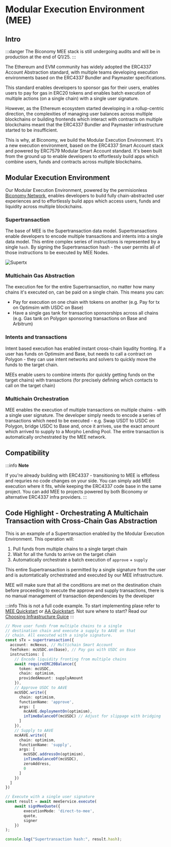 

# Modular Execution Environment (MEE)



## Intro 
:::danger
The Biconomy MEE stack is still undergoing audits and will be in production at the end of Q1/25. 
:::

The Ethereum and EVM community has widely adopted the ERC4337 Account Abstraction standard, with multiple teams 
developing execution environments based on the ERC4337 Bundler and Paymaster specifications. 

This standard enables developers to sponsor gas for their users, enables users to pay for gas in ERC20 tokens and 
enables batch execution of multiple actions (on a single chain) with a single user signature. 

However, as the Ethereum
ecosystem started developing in a rollup-centric direction, the complexities of managing user balances across multiple
blockchains or building frontends which interact with contracts on multiple blockchains meant that the ERC4337 Bundler
and Paymaster infrastructure started to be insufficient. 

This is why, at Biconomy, we build the Modular Execution Environment. It's a new execution environment, based on the 
ERC4337 Smart Account stack and powered by ERC7579 Modular Smart Account standard. It's been built from the ground up
to enable developers to effortlessly build apps which combine users, funds and contracts across multiple blockchains.


## Modular Execution Environment

Our Modular Execution Environment, powered by the permisionless [Biconomy Network](https://asd.com), enables developers 
to build fully chain-abstracted user experiences and to effortlessly build apps which access users, funds and liquidity 
across multiple blockchains.

### Supertransaction

The base of MEE is the Supertransaction data model. Supertransactions enable developers to encode multiple transactions and
intents into a single data model. This entire complex series of instructions is represented by a single `hash`. By signing
the Supertransaction hash - the user permits all of those instructions to be executed by MEE Nodes. 

![Supertx](https://d3e0luujhwn38u.cloudfront.net/resized/1gCQ1yzpbiG5ncnAOaw-lAm8ZuFQN1jwvSWfn5lka1Q/s:3200/plain/s3://typefully-user-uploads/img/original/186833/ab861f2c-6080-4fca-862c-26d256b75099.png)

### Multichain Gas Abstraction
The execution fee for the entire Supertransaction, no matter how many chains it's executed on, can be paid on a single 
chain. This means you can:

- Pay for execution on one chain with tokens on another (e.g. Pay for tx on Optimsim with USDC on Base)
- Have a single gas tank for transaction sponsorships across all chains (e.g. Gas tank on Polygon sponsoring transactions on Base and Arbitrum)

### Intents and transactions
Intent based execution has enabled instant cross-chain liqudity fronting. If a user has funds on Optimsim and Base, but needs
to call a contract on Polygon - they can use intent networks and solvers to quickly move the funds to the target chain. 

MEEs enable users to combine intents (for quickly getting funds on the target chains) with transactions (for precisely
defining which contacts to call on the target chain)

### Multichain Orchestration
MEE enables the execution of multiple transactions on multiple chains - with a single user signature. The developer simply
needs to encode a series of transactions which need to be executed - e.g. Swap USDT to USDC on Polygon, bridge USDC to Base
and, once it arrives, use the exact amount which arrived to supply to a Morpho Lending Pool. The entire transaction is 
automatically orchestrated by the MEE network.

## Compatibility 

:::info
**Note**

If you're already building with ERC4337 - transitioning to
MEE is effotless and requries no code changes on your side. You can simply add MEE execution where it fits, while keeping
the ERC4337 code base in the same project. You can add MEE to projects powered by both Biconomy or alternative ERC4337 infra
providers. 
:::

## Code Highlight - Orchestrating A Multichain Transaction with Cross-Chain Gas Abstraction

This is an example of a Supertransaction enabled by the Modular Execution Environment. This operation will:

1. Pull funds from multiple chains to a single target chain
2. Wait for all the funds to arrive on the target chain
3. Automatically orchestrate a batch execution of `approve` + `supply`

This entire Supertransaction is permitted by a single signature from the user and is automtatically
orchestrated and executed by our MEE infrastructure.


MEE will make sure that all the conditions are met on the destination chain before proceeding to execute the 
approve and supply transactions, there is no manual management of transaction dependencies by the developer

:::info
This is not a full code example. To start implementing plase refer to [MEE Quickstart](./mee/mee) or 
[AA Quickstart](./legacy/quickstart). Not sure where to start? Read our [Choosing Infrastructure Guice](./mee/mee)
:::
```typescript
// Move user funds from multiple chains to a single
// destination chain and execute a supply to AAVE on that
// chain. All executed with a single signature.
const sTx = supertransaction({
  account: mcNexus, // Multichain Smart Account
  feeToken: mcUSDC.on(base), // Pay gas with USDC on Base
  instructions: [
    // Encode liquidity fronting from multiple chains
    await requireERC20Balance({ 
      token: mcUSDC,
      chain: optimism,
      providedAmount: supplyAmount
    }),
    // Approve USDC to AAVE
    mcUSDC.write({
      chain: optimism,
      functionName: 'approve',
      args: [
        mcAAVE.deploymentOn(optimism),
        inTimeBalanceOf(mcUSDC) // Adjust for slippage with bridging
      ]
    }),
    // Supply to AAVE
    mcAAVE.write({
      chain: optimism,
      functionName: 'supply',
      args: [
        mcUSDC.addressOn(optimism),
        inTimeBalanceOf(mcUSDC),
        zeroAddress,
        0
      ]
    })
  ]
})

// Execute with a single user signature
const result = await meeService.execute(
    await signMeeQuote({
        executionMode: 'direct-to-mee',
        quote,
        signer
    })
);

console.log("Supertransaction hash:", result.hash);
```
